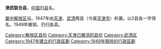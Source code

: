 '''津武联合县'''，[[中国|中国]]旧[[县|县]]名。

[[冀中解放区|冀中解放区]]设。1947年由[[天津县|天津]]、[[武清县|武清]]两县（今属[[天津市|天津市]]）析置。以2县各一字得名。1949年撤销，仍归各县。 
 
{{中华民国大陆时期行政区划小作品}}
{{DEFAULTSORT:J}}
[[Category:解放区县份|Category:解放区县份]]
[[Category:天津已撤消的县份|Category:天津已撤消的县份]]
[[Category:武清区|Category:武清区]]
[[Category:1947年建立的行政區劃|Category:1947年建立的行政區劃]]
[[Category:1949年廢除的行政區劃|Category:1949年廢除的行政區劃]]